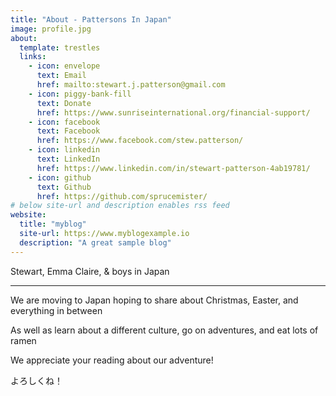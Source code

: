 ```yaml
---
title: "About - Pattersons In Japan"
image: profile.jpg
about:
  template: trestles
  links:
    - icon: envelope
      text: Email
      href: mailto:stewart.j.patterson@gmail.com
    - icon: piggy-bank-fill
      text: Donate
      href: https://www.sunriseinternational.org/financial-support/
    - icon: facebook
      text: Facebook
      href: https://www.facebook.com/stew.patterson/
    - icon: linkedin
      text: LinkedIn
      href: https://www.linkedin.com/in/stewart-patterson-4ab19781/
    - icon: github
      text: Github
      href: https://github.com/sprucemister/
# below site-url and description enables rss feed
website:
  title: "myblog"
  site-url: https://www.myblogexample.io
  description: "A great sample blog"
---
```


Stewart, Emma Claire, & boys in Japan

<hr>

</hr>

We are moving to Japan hoping to share about Christmas, Easter, and everything in between

As well as learn about a different culture, go on adventures, and eat lots of ramen

We appreciate your reading about our adventure!

よろしくね！
